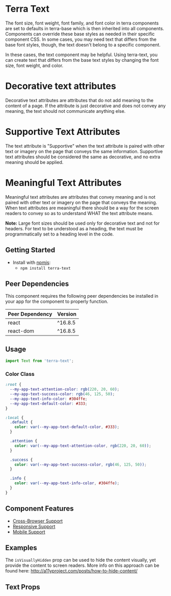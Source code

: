 


<Badge />

# Terra Text

The font size, font weight, font family, and font color in terra components are set to defaults in terra-base which is then inherited into all components. 
Components can override these base styles as needed in their specific component CSS. In some cases, you may need text that differs from the base font styles, 
though, the text doesn't belong to a specific component.

In these cases, the text component may be helpful. Using terra-text, you can create text that differs from the base text styles by changing the font size, 
font weight, and color.

# Decorative text attributes

Decorative text attributes are attributes that do not add meaning to the content of a page. If the attribute is just decorative and does not convey any meaning, the text should not communicate anything else.

# Supportive Text Attributes

The text attribute is "Supportive" when the text attribute is paired with other text or imagery on the page that conveys the same information. Supportive text attributes should be considered the same as decorative, and no extra meaning should be applied.

# Meaningful Text Attributes

Meaningful text attributes are attributes that convey meaning and is not paired with other text or imagery on the page that conveys the meaning. When text attributes are meaningful there should be a way for the screen readers to convey so as to understand WHAT the text attribute means.

**Note:** Large font sizes should be used only for decorative text and not for headers. For text to be understood as a heading, the text must be programmatically set to a heading level in the code.

## Getting Started

- Install with [npmjs](https://www.npmjs.com):
  - `npm install terra-text`

<!-- AUTO-GENERATED-CONTENT:START Peer Dependencies -->
## Peer Dependencies

This component requires the following peer dependencies be installed in your app for the component to properly function.

| Peer Dependency | Version |
|-|-|
| react | ^16.8.5 |
| react-dom | ^16.8.5 |

<!-- AUTO-GENERATED-CONTENT:END -->

## Usage

```jsx
import Text from 'terra-text';
```

### Color Class

```css
:root {
  --my-app-text-attention-color: rgb(220, 20, 60);
  --my-app-text-success-color: rgb(46, 125, 50);
  --my-app-text-info-color: #304ffe;
  --my-app-text-default-color: #333;
}

:local {
  .default {
    color: var(--my-app-text-default-color, #333);
  }

  .attention {
    color: var(--my-app-text-attention-color, rgb(220, 20, 60));
  }

  .success {
    color: var(--my-app-text-success-color, rgb(46, 125, 50));
  }

  .info {
    color: var(--my-app-text-info-color, #304ffe);
  }
}
```

## Component Features
* [Cross-Browser Support](https://engineering.cerner.com/terra-ui/about/terra-ui/component-standards#cross-browser-support)
* [Responsive Support](https://engineering.cerner.com/terra-ui/about/terra-ui/component-standards#responsive-support)
* [Mobile Support](https://engineering.cerner.com/terra-ui/about/terra-ui/component-standards#mobile-support)

## Examples
<TextDisplays title="Displays" />
<TextFontSizes
  title="Font Sizes" 
  description="The font-size values represent the pixel values of our UX defined font-scale. Then the `Text` component will render these font-sizes with rem units."
/>
<TextColors
	title="Colors"
	description="By passing in a className, authors can manually set the text color of any '<Text />' component."
/>
<TextWeights title="Weight" />

The `isVisuallyHidden` prop can be used to hide the content visually, yet provide the content to screen readers.
More info on this approach can be found here: <Link to="http://a11yproject.com/posts/how-to-hide-content/">http://a11yproject.com/posts/how-to-hide-content/</Link>
<TextVisuallyHidden title="Visually Hidden" />
<TextVariations
	title="Variations"
	description="You can mix and match props on the `<Text />` component to create various text styles."
/>
<TextWordWrapped
	title="Word Wrapped"
	description="The `isWordWrapped` prop can be used to apply cross-browser word-wrapping styles."
/>

<TextDate
  title="Date Format"
  description="You can use `Terra-Text` for date formatting"
/>

<TextTime
  title="Time Format"
  description="You can use `Terra-Text` for time formatting"
/>

## Text Props
<TextPropsTable />

